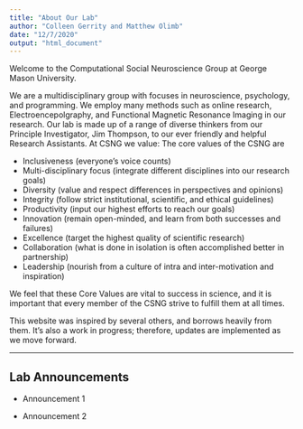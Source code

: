 ```yaml
---
title: "About Our Lab"
author: "Colleen Gerrity and Matthew Olimb"
date: "12/7/2020"
output: "html_document"
---
```


Welcome to the Computational Social Neuroscience Group at George Mason University. 

We are a multidisciplinary group with focuses in neuroscience, psychology, and programming. We employ many methods such as online research, Electroencepolgraphy, and Functional Magnetic Resonance Imaging in our research. Our lab is made up of a range of diverse thinkers from our Principle Investigator, Jim Thompson, to our ever friendly and helpful Research Assistants. At CSNG we value:
The core values of the CSNG are 

- Inclusiveness (everyone’s voice counts)
- Multi-disciplinary focus (integrate different disciplines into our research goals)
- Diversity (value and respect differences in perspectives and opinions)
- Integrity (follow strict institutional, scientific, and ethical guidelines)
- Productivity (input our highest efforts to reach our goals)
- Innovation (remain open-minded, and learn from both successes and failures)
- Excellence (target the highest quality of scientific research)
- Collaboration (what is done in isolation is often accomplished better in partnership)
- Leadership (nourish from a culture of intra and inter-motivation and inspiration)

We feel that these Core Values are vital to success in science, and it is important that every member of the CSNG strive to fulfill them at all times.

This website was inspired by several others, and borrows heavily from them. It’s also a work in progress; therefore, updates are implemented as we move forward. 
 
---

## Lab Announcements 

- Announcement 1

- Announcement 2
